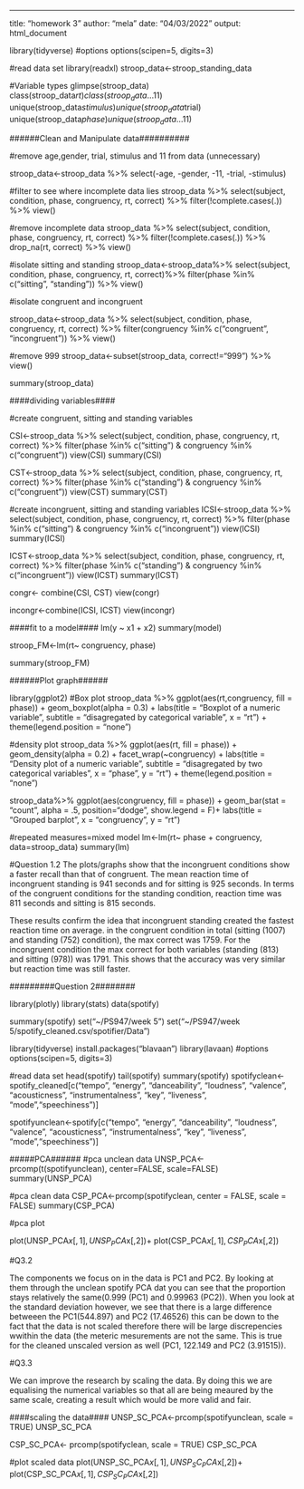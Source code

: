 ---
title: "homework 3"
author: "mela"
date: "04/03/2022"
output: html_document

library(tidyverse)
#options
options(scipen=5, digits=3)

#read data set
library(readxl)
stroop_data<-stroop_standing_data

#Variable types
glimpse(stroop_data)
class(stroop_data$rt)
class(stroop_data$...11)
unique(stroop_data$stimulus)
unique(stroop_data$trial)
unique(stroop_data$phase)
unique(stroop_data$...11)

######Clean and Manipulate data##########

#remove age,gender, trial, stimulus and 11 from data (unnecessary)

stroop_data<-stroop_data %>% 
  select(-age, -gender, -11, -trial, -stimulus)

#filter to see where incomplete data lies
stroop_data %>% 
  select(subject, condition, phase, congruency, rt, correct) %>% 
  filter(!complete.cases(.)) %>% 
  view()

#remove incomplete data 
stroop_data %>% 
  select(subject, condition, phase, congruency, rt, correct) %>% 
  filter(!complete.cases(.)) %>% 
  drop_na(rt, correct) %>% 
  view()


#isolate sitting and standing
stroop_data<-stroop_data%>%
  select(subject, condition, phase, congruency, rt, correct)%>%
  filter(phase %in% c("sitting", "standing")) %>% 
  view()


#isolate congruent and incongruent

stroop_data<-stroop_data %>% 
  select(subject, condition, phase, congruency, rt, correct) %>% 
  filter(congruency %in% c("congruent", "incongruent")) %>% 
  view()

 #remove 999
stroop_data<-subset(stroop_data, correct!="999") %>% 
  view()

summary(stroop_data)


####dividing variables####

#create congruent, sitting and standing variables

CSI<-stroop_data %>% 
  select(subject, condition, phase, congruency, rt, correct) %>% 
  filter(phase %in% c("sitting") &
           congruency %in% c("congruent"))
view(CSI)
summary(CSI)

CST<-stroop_data %>% 
  select(subject, condition, phase, congruency, rt, correct) %>% 
  filter(phase %in% c("standing") &
           congruency %in% c("congruent"))
view(CST)
summary(CST)


#create incongruent, sitting and standing variables
ICSI<-stroop_data %>% 
  select(subject, condition, phase, congruency, rt, correct) %>% 
  filter(phase %in% c("sitting") &
           congruency %in% c("incongruent"))
view(ICSI)
summary(ICSI)

ICST<-stroop_data %>% 
  select(subject, condition, phase, congruency, rt, correct) %>% 
  filter(phase %in% c("standing") &
           congruency %in% c("incongruent"))
view(ICST)
summary(ICST)

congr<- combine(CSI, CST)
view(congr)

incongr<-combine(ICSI, ICST)
view(incongr)


####fit to a model####
lm(y ~ x1 + x2)
summary(model)

stroop_FM<-lm(rt~ congruency, phase)

summary(stroop_FM)

######Plot graph######


library(ggplot2)
#Box plot
stroop_data %>%
  ggplot(aes(rt,congruency, fill = phase)) +
  geom_boxplot(alpha = 0.3) +
  labs(title = "Boxplot of a numeric variable",
       subtitle = "disagregated by categorical variable",
       x = "rt") +
  theme(legend.position = "none")

#density plot
stroop_data %>%
  ggplot(aes(rt, fill = phase)) +
  geom_density(alpha = 0.2) +
  facet_wrap(~congruency) +
  labs(title = "Density plot of a numeric variable",
       subtitle = "disagregated by two categorical variables",
       x = "phase",
       y = "rt") +
  theme(legend.position = "none")

stroop_data%>%
  ggplot(aes(congruency, fill = phase)) +
  geom_bar(stat = "count", alpha = .5,
           position="dodge",
           show.legend = F)+
  labs(title = "Grouped barplot",
       x = "congruency",
       y = "rt")


#repeated measures=mixed model
lm<-lm(rt~ phase + congruency, data=stroop_data)
summary(lm)


#Question 1.2 
The plots/graphs show that the incongruent conditions
show a faster recall than that of congruent. The mean reaction time of 
incongruent standing is 941 seconds and for sitting is 925 seconds. 
In terms of the congruent conditions for the standing condition, reaction time
was 811 seconds and sitting is 815 seconds.

These results confirm the idea that incongruent standing created the fastest reaction 
time on average. 
in the congruent condition in total (sitting (1007) and standing (752) condition),
the max correct was 1759. For the incongruent condition the max correct for both variables 
(standing (813) and sitting (978)) was 1791. This shows that the accuracy was very similar but reaction
time was still faster.




#########Question 2########

library(plotly)
library(stats)
data(spotify)

summary(spotify)
set("~/PS947/week 5")
set("~/PS947/week 5/spotify_cleaned.csv/spotifier/Data")

library(tidyverse)
install.packages("blavaan")
library(lavaan)
#options
options(scipen=5, digits=3)

#read data set
head(spotify)
tail(spotify)
summary(spotify)
spotifyclean<-spotify_cleaned[c("tempo", "energy", "danceability", "loudness", "valence", "acousticness", "instrumentalness", "key", "liveness", "mode","speechiness")]

spotifyunclean<-spotify[c("tempo", "energy", "danceability", "loudness", "valence", "acousticness", "instrumentalness", "key", "liveness", "mode","speechiness")]

#####PCA######
#pca unclean data
UNSP_PCA<-prcomp(t(spotifyunclean), center=FALSE, scale=FALSE)
summary(UNSP_PCA)

#pca clean data
CSP_PCA<-prcomp(spotifyclean, center = FALSE, scale = FALSE)
summary(CSP_PCA)

#pca plot

plot(UNSP_PCA$x[,1], UNSP_PCA$x[,2])+
plot(CSP_PCA$x[,1], CSP_PCA$x[,2])

#Q3.2

The components we focus on in the data is PC1 and PC2. By looking at them through the unclean spotify PCA dat you can see that the proportion stays relatively the same(0.999 (PC1) and 0.99963 (PC2)). When you look at the standard deviation however, we see that there is a large difference betweeen the PC1(544.897) and PC2 (17.46526) this can be down to the fact that the data is not scaled therefore there will be large discrepencies wwithin the data (the meteric mesurements are not the same. This is true for the cleaned unscaled version as well (PC1, 122.149 and PC2 (3.91515)).


#Q3.3

We can improve the research by scaling the data. By doing this we are equalising the numerical variables so that all are being meaured by the same scale, creating a result which would be more valid and fair.

####scaling the data####
UNSP_SC_PCA<-prcomp(spotifyunclean, scale = TRUE)
UNSP_SC_PCA

CSP_SC_PCA<- prcomp(spotifyclean, scale = TRUE)
CSP_SC_PCA

#plot scaled data
plot(UNSP_SC_PCA$x[,1], UNSP_SC_PCA$x[,2])+
plot(CSP_SC_PCA$x[,1], CSP_SC_PCA$x[,2])


